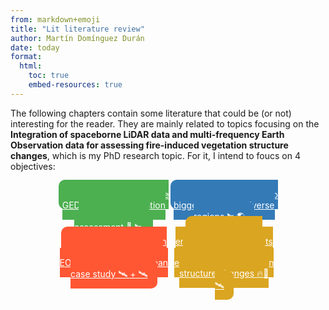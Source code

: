 ```yaml
---
from: markdown+emoji
title: "Lit literature review"
author: Martín Domínguez Durán
date: today
format:
  html:
    toc: true
    embed-resources: true
---
```


The following chapters contain some literature that could be (or not) interesting for the reader. They are mainly related to topics focusing on the **Integration of spaceborne LiDAR data and multi-frequency Earth Observation data for assessing fire-induced vegetation structure changes**, which is my PhD research topic. For it, I intend to foucs on 4 objectives: 


<div style="display: flex; gap: 0%; width: 70%; margin: auto; text-align: center;">
  <a href="sections/first_chapter.qmd" class="btn" style="background-color: #4CAF50; color: white; padding: 15px; border-radius: 10px;" role="button"> Objective 1: Comparable GEDI pairs for vegetation structure change assessment 🌳 🛰️</a>
  <a href="sections/second_chapter.qmd" class="btn" style="background-color: #FF5733; color: white; padding: 15px; border-radius: 10px;" role="button"> Objective 2: Integration of GEDI pairs with other EO datasets in a european case study  🛰️ + 🛰️</a>
  
  <a href="sections/third_chapter.qmd" class="btn" style="background-color: #337AB7; color: white; padding: 15px; border-radius: 10px;" role="button"> Objective 3: Scale up to bigger and more diverse regions 🛰️🌎</a>
  <a href="sections/fourth_chapter.qmd" class="btn" style="background-color: #DAA520; color: white; padding: 15px; border-radius: 10px;" role="button"> Objective 4: Fire emission improvements based on enhanced estimation of vegetation structure changes 🔥🌳🛰️</a>
</div>


